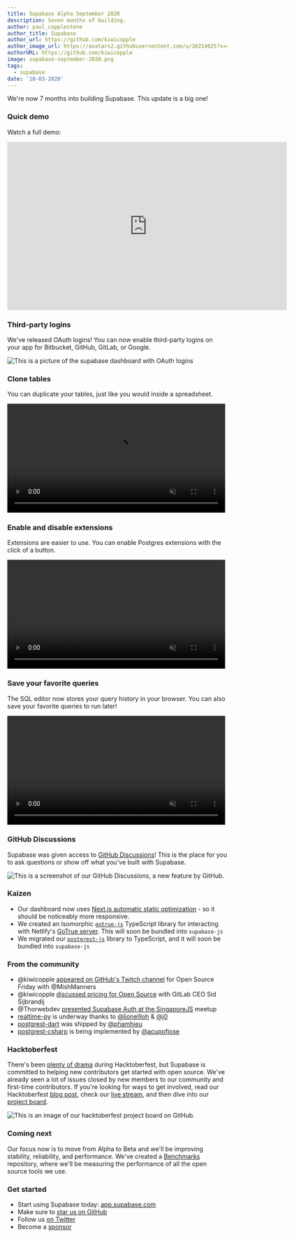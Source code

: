 ```yaml
---
title: Supabase Alpha September 2020
description: Seven months of building.
author: paul_copplestone
author_title: Supabase
author_url: https://github.com/kiwicopple
author_image_url: https://avatars2.githubusercontent.com/u/10214025?s=400&u=c6775be2ae667e2acae3ccd347fed62bb3f5b3e7&v=4
authorURL: https://github.com/kiwicopple
image: supabase-september-2020.png
tags:
  - supabase
date: '10-03-2020'
---
```


We're now 7 months into building Supabase. This update is a big one!

### Quick demo

Watch a full demo:

<div className="video-container">
  <iframe
    className="w-full"
    width="640"
    height="385"
    src="https://www.loom.com/embed/c7d66ae1f4c1458d964147c5c58aad59"
    frameBorder="0"
    allowFullScreen
  ></iframe>
</div>

### Third-party logins

We've released OAuth logins! You can now enable third-party logins on your app for Bitbucket, GitHub, GitLab, or Google.

![This is a picture of the supabase dashboard with OAuth logins](/images/blog/supabase-oauth-logins.png)

### Clone tables

You can duplicate your tables, just like you would inside a spreadsheet.

<video width="99%" autoPlay="autoplay" muted playsInline controls={true}>
  <source
    src="https://xguihxuzqibwxjnimxev.supabase.co/storage/v1/object/public/videos/docs/duplicate-tables.mp4"
    type="video/mp4"
    muted
    playsInline
  />
</video>

### Enable and disable extensions

Extensions are easier to use. You can enable Postgres extensions with the click of a button.

<video width="99%" autoPlay="autoplay" muted playsInline controls={true}>
  <source
    src="https://xguihxuzqibwxjnimxev.supabase.co/storage/v1/object/public/videos/docs/toggle-extensions.mp4"
    type="video/mp4"
    muted
    playsInline
  />
</video>

### Save your favorite queries

The SQL editor now stores your query history in your browser. You can also save your favorite queries to run later!

<video width="99%" autoPlay="autoplay" muted playsInline controls={true}>
  <source
    src="https://xguihxuzqibwxjnimxev.supabase.co/storage/v1/object/public/videos/docs/favorites.mp4"
    type="video/mp4"
    muted
    playsInline
  />
</video>

### GitHub Discussions

Supabase was given access to [GitHub Discussions](https://github.com/supabase/supabase/discussions)! This is the place for you to ask questions or show off what you've built with Supabase.

![This is a screenshot of our GitHub Discussions, a new feature by GitHub.](/images/blog/supabase-github-discussions.png)

### Kaizen

- Our dashboard now uses [Next.js automatic static optimization](https://nextjs.org/docs/advanced-features/automatic-static-optimization) - so it should be noticeably more responsive.
- We created an Isomorphic [`gotrue-js`](https://github.com/supabase/gotrue-js/) TypeScript library for interacting with Netlify's [GoTrue server](https://github.com/netlify/gotrue). This will soon be bundled into `supabase-js`
- We migrated our [`postgrest-js`](https://github.com/supabase/postgrest-js/) library to TypeScript, and it will soon be bundled into `supabase-js`

### From the community

- @kiwicopple [appeared on GitHub's Twitch channel](https://www.twitch.tv/github/video/751281550) for Open Source Friday with @MishManners
- @kiwicopple [discussed pricing for Open Source](https://www.youtube.com/watch?v=PLhI6cccBQA) with GitLab CEO Sid Sijbrandij
- @Thorwebdev [presented Supabase Auth at the SingaporeJS](https://www.youtube.com/watch?v=LUMxJ4w-MUU) meetup
- [realtime-py](https://github.com/lionellloh/realtime-py) is underway thanks to [@lionellloh](https://github.com/lionellloh) & [@j0](https://github.com/j0)
- [postgrest-dart](https://github.com/supabase/postgrest-dart) was shipped by [@phamhieu](https://github.com/phamhieu)
- [postgrest-csharp](https://github.com/supabase/postgrest-csharp) is being implemented by [@acupofjose](https://github.com/acupofjose)

### Hacktoberfest

There's been [plenty of drama](https://hacktoberfest.digitalocean.com/hacktoberfest-update) during Hacktoberfest, but Supabase is committed to helping new contributors get started with open source. We've already seen a lot of issues closed by new members to our community and first-time contributors. If you're looking for ways to get involved, read our Hacktoberfest [blog post](/blog/supabase-hacktoberfest-2020), check our [live stream](https://www.youtube.com/watch?v=3_xRLTjvEiE&t=60s), and then dive into our [project board](https://github.com/orgs/supabase/projects/5).

![This is an image of our hacktoberfest project board on GitHub.](/images/blog/supabase-hacktoberfest-board.png)

### Coming next

Our focus now is to move from Alpha to Beta and we'll be improving stability, reliability, and performance. We've created a [Benchmarks](https://github.com/supabase/benchmarks/) repository, where we'll be measuring the performance of all the open source tools we use.

### Get started

- Start using Supabase today: [app.supabase.com](https://app.supabase.com/)
- Make sure to [star us on GitHub](https://github.com/supabase/supabase)
- Follow us [on Twitter](https://twitter.com/supabase)
- Become a [sponsor](https://github.com/sponsors/supabase)
